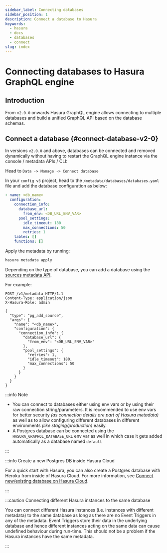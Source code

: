 ```yaml
---
sidebar_label: Connecting databases
sidebar_position: 1
description: Connect a database to Hasura
keywords:
  - hasura
  - docs
  - databases
  - connect
slug: index
---
```



# Connecting databases to Hasura GraphQL engine

## Introduction

From `v2.0.0` onwards Hasura GraphQL engine allows connecting to
multiple databases and build a unified GraphQL API based on the database
schemas.

## Connect a database {#connect-database-v2-0}

In versions `v2.0.0` and above, databases can be connected and removed
dynamically without having to restart the GraphQL engine instance via
the console / metadata APIs / CLI:

<Tabs className="api-tabs">
<TabItem value="console" label="Console">

Head to `Data -> Manage -> Connect database`

<Thumbnail
  src="/img/graphql/core/databases/connect-default-db.png"
  alt="Connect default database"
  width="1000px"
/>

</TabItem>
<TabItem value="cli" label="CLI">

In your `config v3` project, head to the
`/metadata/databases/databases.yaml` file and add the database
configuration as below:

```yaml
- name: <db_name>
  configuration:
    connection_info:
      database_url:
        from_env: <DB_URL_ENV_VAR>
      pool_settings:
        idle_timeout: 180
        max_connections: 50
        retries: 1
    tables: []
    functions: []
```

Apply the metadata by running:

```bash
hasura metadata apply
```

</TabItem>
<TabItem value="api" label="API">

Depending on the type of database, you can add a database using the
[sources metadata API](/api-reference/metadata-api/source.mdx).

For example:

```http
POST /v1/metadata HTTP/1.1
Content-Type: application/json
X-Hasura-Role: admin

{
  "type": "pg_add_source",
  "args": {
    "name": "<db_name>",
    "configuration": {
      "connection_info": {
        "database_url": {
          "from_env": "<DB_URL_ENV_VAR>"
        },
        "pool_settings": {
          "retries": 1,
          "idle_timeout": 180,
          "max_connections": 50
        }
      }
    }
  }
}
```

</TabItem>
</Tabs>

:::info Note

- You can connect to databases either using env vars or by using their
  raw connection string/parameters. It is recommended to use env vars
  for better security _(as connection details are part of Hasura
  metadata)_ as well as to allow configuring different databases in
  different environments _(like staging/production)_ easily.
- A Postgres database can be connected using the
  `HASURA_GRAPHQL_DATABASE_URL` env var as well in which case it gets
  added automatically as a database named `default`

:::

:::info Create a new Postgres DB inside Hasura Cloud

For a quick start with Hasura, you can also create a Postgres database
with Heroku from inside of Hasura Cloud. For more information, see
[Connect new/existing database on Hasura Cloud](/getting-started/getting-started-cloud.mdx#create-new-db-with-cloud).

:::

:::caution Connecting different Hasura instances to the same database

You can connect different Hasura instances (i.e. instances with different metadata) to the same database as long as 
there are no Event Triggers in any of the metadata. Event Triggers store their data in the underlying database and 
hence different instances acting on the same data can cause undefined behaviour during run-time. 
This should not be a problem if the Hasura instances have the same metadata.
  
:::
